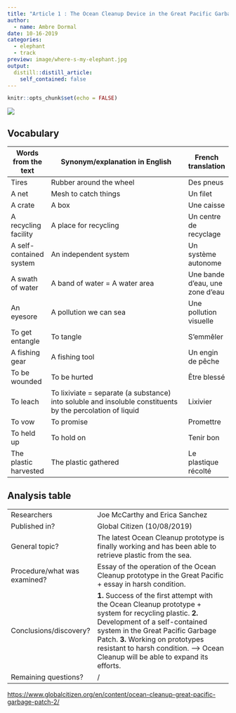 ```yaml
---
title: "Article 1 : The Ocean Cleanup Device in the Great Pacific Garbage Patch Is Finally Working"
author:
  - name: Ambre Dormal
date: 10-16-2019
categories:
  - elephant
  - track
preview: image/where-s-my-elephant.jpg
output:
  distill::distill_article:
    self_contained: false
---
```


```r
knitr::opts_chunk$set(echo = FALSE)
```


![](image/screen_shot_2019-10-08_at_20210_pm.png__958x640_q85_crop_subsampling-2_upscale.png)

## Vocabulary 

| Words from the text     | Synonym/explanation in English                                                                              | French translation              |
| ----------------------- | ----------------------------------------------------------------------------------------------------------- | ------------------------------- |
| Tires                   | Rubber around the wheel                                                                                     | Des pneus                       |
| A net                   | Mesh to catch things                                                                                        | Un filet                        |
| A crate                 | A box                                                                                                       | Une caisse                      |
| A recycling facility    | A place for recycling                                                                                       | Un centre de recyclage          |
| A self-contained system | An independent system                                                                                       | Un système autonome             |
| A swath of water        | A band of water = A water area                                                                              | Une bande d'eau, une zone d'eau |
| An eyesore              | A pollution we can sea                                                                                      | Une pollution visuelle          |
| To get entangle         | To tangle                                                                                                   | S'emmêler                       |
| A fishing gear          | A fishing tool                                                                                              | Un engin de pêche               |
| To be wounded           | To be hurted                                                                                                | Être blessé                     |
| To leach                |  To lixiviate = separate (a substance) into soluble and insoluble constituents by the percolation of liquid | Lixivier                        |
| To vow                  | To promise                                                                                                  | Promettre                       |
| To held up              | To hold on                                                                                                  | Tenir bon                       |
| The plastic harvested   | The plastic gathered                                                                                        | Le plastique récolté            |

## Analysis table 

|                              |                                                                     |
| ---------------------------- | ------------------------------------------------------------------- |
| Researchers                  | Joe McCarthy and Erica Sanchez     |
| Published in?                |  Global Citizen (10/08/2019)       |
| General topic?               |  The latest Ocean Cleanup prototype is finally working and has been able to retrieve plastic from the sea.                         |
| Procedure/what was examined? |Essay of the operation of the Ocean Cleanup  prototype in the Great Pacific + essay in harsh condition.|
| Conclusions/discovery?       |   __1.__ Success of the first attempt with the Ocean Cleanup prototype + system for recycling plastic. __2.__ Development of a self-contained system in the Great Pacific Garbage Patch. __3.__ Working on prototypes resistant to harsh condition.        --> Ocean Cleanup will be able to expand its efforts.     |
| Remaining questions?         |/|


<https://www.globalcitizen.org/en/content/ocean-cleanup-great-pacific-garbage-patch-2/>



